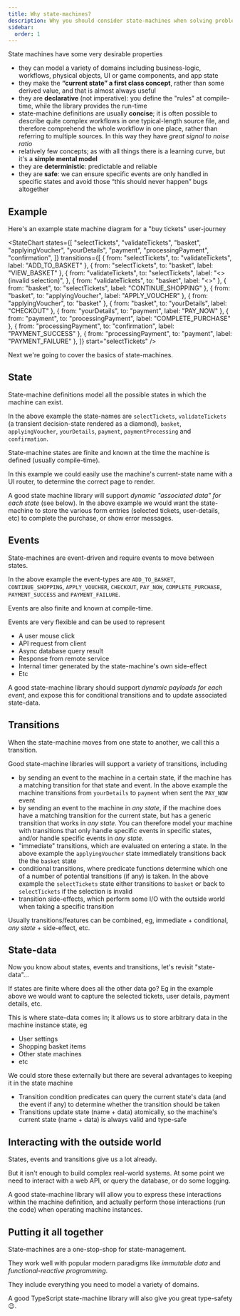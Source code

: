 ```yaml
---
title: Why state-machines?
description: Why you should consider state-machines when solving problems
sidebar:
  order: 1
---
```


State machines have some very desirable properties

- they can model a variety of domains including business-logic, workflows, physical objects, UI or game components, and app state
- they make the **“current state” a first class concept**, rather than some derived value, and that is almost always useful
- they are **declarative** (not imperative): you define the "rules" at compile-time, while the library provides the run-time
- state-machine definitions are usually **concise**; it is often possible to describe quite complex workflows in one typical-length source file, and therefore comprehend the whole workflow in one place, rather than referring to multiple sources. In this way they have _great signal to noise ratio_
- relatively few concepts; as with all things there is a learning curve, but it's a **simple mental model**
- they are **deterministic**: predictable and reliable
- they are **safe**: we can ensure specific events are only handled in specific states and avoid those “this should never happen” bugs altogether

## Example

Here's an example state machine diagram for a "buy tickets" user-journey


<StateChart
  states={[
    "selectTickets",
    "validateTickets",
    "basket",
    "applyingVoucher",
    "yourDetails",
    "payment",
    "processingPayment",
    "confirmation",
  ]}
  transitions={[
    { from: "selectTickets", to: "validateTickets", label: "ADD_TO_BASKET" },
    { from: "selectTickets", to: "basket", label: "VIEW_BASKET" },
    {
      from: "validateTickets",
      to: "selectTickets",
      label: "<<immediate>> (invalid selection)",
    },
    { from: "validateTickets", to: "basket", label: "<<immediate>>" },
    { from: "basket", to: "selectTickets", label: "CONTINUE_SHOPPING" },
    { from: "basket", to: "applyingVoucher", label: "APPLY_VOUCHER" },
    { from: "applyingVoucher", to: "basket" },
    { from: "basket", to: "yourDetails", label: "CHECKOUT" },
    { from: "yourDetails", to: "payment", label: "PAY_NOW" },
    { from: "payment", to: "processingPayment", label: "COMPLETE_PURCHASE" },
    { from: "processingPayment", to: "confirmation", label: "PAYMENT_SUCCESS" },
    { from: "processingPayment", to: "payment", label: "PAYMENT_FAILURE" },
  ]}
  start="selectTickets"
/>

Next we're going to cover the basics of state-machines.

## State

State-machine definitions model all the possible states in which the machine can exist.

In the above example the state-names are `selectTickets`, `validateTickets` (a transient decision-state rendered as a diamond), `basket`, `applyingVoucher`, `yourDetails`, `payment`, `paymentProcessing` and `confirmation`.

State-machine states are finite and known at the time the machine is defined (usually compile-time).

In this example we could easily use the machine's current-state name with a UI router, to determine the correct page to render.

A good state machine library will support _dynamic "associated data" for each state_ (see below). In the above example we would want the state-machine to store the various form entries (selected tickets, user-details, etc) to complete the purchase, or show error messages.

## Events

State-machines are event-driven and require events to move between states.

In the above example the event-types are `ADD_TO_BASKET`, `CONTINUE_SHOPPING`, `APPLY_VOUCHER`, `CHECKOUT`, `PAY_NOW`, `COMPLETE_PURCHASE`, `PAYMENT_SUCCESS` and `PAYMENT_FAILURE`.

Events are also finite and known at compile-time.

Events are very flexible and can be used to represent

- A user mouse click
- API request from client
- Async database query result
- Response from remote service
- Internal timer generated by the state-machine's own side-effect
- Etc

A good state-machine library should support _dynamic payloads for each event_, and expose this for conditional transitions and to update associated state-data.

## Transitions

When the state-machine moves from one state to another, we call this a transition.

Good state-machine libraries will support a variety of transitions, including

- by sending an event to the machine in a certain state, if the machine has a matching transition for that state and event. In the above example the machine transitions from `yourDetails` to `payment` when sent the `PAY_NOW` event
- by sending an event to the machine in _any state_, if the machine does have a matching transition for the current state, but has a generic transition that works in _any state_. You can therefore model your machine with transitions that only handle specific events in specific states, and/or handle specific events in _any state_.
- "immediate" transitions, which are evaluated on entering a state. In the above example the `applyingVoucher` state immediately transitions back the the `basket` state
- conditional transitions, where predicate functions determine which one of a number of potential transitions (if any) is taken. In the above example the `selectTickets` state either transitions to `basket` or back to `selectTickets` if the selection is invalid
- transition side-effects, which perform some I/O with the outside world when taking a specific transition

Usually transitions/features can be combined, eg, immediate + conditional, _any state_ + side-effect, etc.

## State-data

Now you know about states, events and transitions, let's revisit "state-data"...

If states are finite where does all the other data go? Eg in the example above we would want to capture the selected tickets, user details, payment details, etc.

This is where state-data comes in; it allows us to store arbitrary data in the machine instance state, eg

- User settings
- Shopping basket items
- Other state machines
- etc

We could store these externally but there are several advantages to keeping it in the state machine

- Transition condition predicates can query the current state's data (and the event if any) to determine whether the transition should be taken
- Transitions update state (name + data) atomically, so the machine's current state (name + data) is always valid and type-safe

## Interacting with the outside world

States, events and transitions give us a lot already.

But it isn't enough to build complex real-world systems. At some point we need to interact with a web API, or query the database, or do some logging.

A good state-machine library will allow you to express these interactions within the machine definition, and actually perform those interactions (run the code) when operating machine instances.

## Putting it all together

State-machines are a one-stop-shop for state-management.

They work well with popular modern paradigms like _immutable data_ and _functional-reactive programming_.

They include everything you need to model a variety of domains.

A good TypeScript state-machine library will also give you great type-safety 😉.
